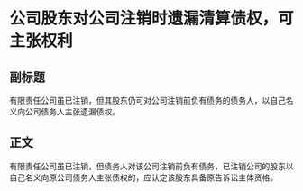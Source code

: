 # 公司股东对公司注销时遗漏清算债权，可主张权利
## 副标题
有限责任公司虽已注销，但其股东仍可对公司注销前负有债务的债务人，以自己名义向公司债务人主张遗漏债权。
## 正文
有限责任公司虽已注销，但债务人对该公司注销前负有债务，已注销公司的股东以自己名义向原公司债务人主张债权的，应认定该股东具备原告诉讼主体资格。